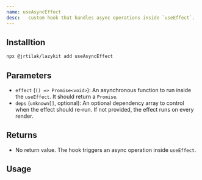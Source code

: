 ```yaml
---
name: useAsyncEffect
desc:   custom hook that handles async operations inside `useEffect`.
---
```



<CodePreview methodName="useAsyncEffect"/>

## Installtion

```bash
npx @jrtilak/lazykit add useAsyncEffect
```

## Parameters

- `effect` (`() => Promise<void>`): An asynchronous function to run inside the `useEffect`. It should return a `Promise`.
- `deps` (`unknown[]`, optional): An optional dependency array to control when the effect should re-run. If not provided, the effect runs on every render.

## Returns

- No return value. The hook triggers an async operation inside `useEffect`.

## Usage

<ComponentPreview methodName="useAsyncEffect" exampleName="async-effect"/>